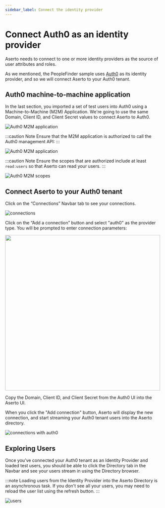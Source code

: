 ```yaml
---
sidebar_label: Connect the identity provider
---
```


# Connect Auth0 as an identity provider

Aserto needs to connect to one or more identity providers as the source of user attributes and roles.

As we mentioned, the PeopleFinder sample uses [Auth0](https://www.auth0.com) as its identity provider, and
so we will connect Aserto to your Auth0 tenant.

## Auth0 machine-to-machine application

In the last section, you imported a set of test users into Auth0 using a Machine-to-Machine (M2M)
Application. We're going to use the same Domain, Client ID, and Client Secret values to connect
Aserto to Auth0.

![Auth0 M2M application](/auth0-m2m.png)

:::caution Note
Ensure that the M2M application is authorized to call the Auth0 management API:
:::

![Auth0 M2M application](/auth0-m2m-mgmt.png)

:::caution Note
Ensure the scopes that are authorized include at least `read:users` so that Aserto can read your users.
:::

![Auth0 M2M scopes](/auth0-m2m-perms.png)

## Connect Aserto to your Auth0 tenant

Click on the “Connections” Navbar tab to see your connections.

![connections](/connections.png)

Click on the “Add a connection” button and select "auth0" as the provider type.
You will be prompted to enter connection parameters:

[<img src="/connect-auth0.png" width="500px" />](/connect-auth0.png)

Copy the Domain, Client ID, and Client Secret from the Auth0 UI into the Aserto UI.

When you click the "Add connection" button, Aserto will display the new connection, and start streaming
your Auth0 tenant users into the Aserto directory.

![connections with auth0](/connections-with-auth0.png)

## Exploring Users

Once you’ve connected your Auth0 tenant as an Identity Provider and loaded test users, you should be
able to click the Directory tab in the Navbar and see your users stream in using the Directory browser.

:::note
Loading users from the Identity Provider into the Aserto Directory is an asynchronous task.
If you don't see all your users, you may need to reload the user list using the refresh button.
:::

![users](/users.png)
